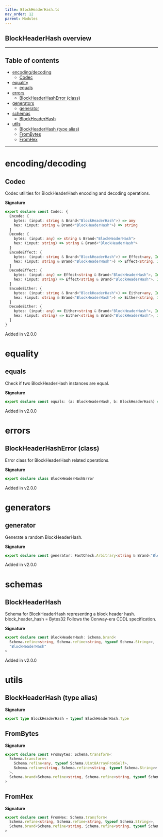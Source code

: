 ```yaml
---
title: BlockHeaderHash.ts
nav_order: 12
parent: Modules
---
```


## BlockHeaderHash overview

---

<h2 className="text-delta">Table of contents</h2>

- [encoding/decoding](#encodingdecoding)
  - [Codec](#codec)
- [equality](#equality)
  - [equals](#equals)
- [errors](#errors)
  - [BlockHeaderHashError (class)](#blockheaderhasherror-class)
- [generators](#generators)
  - [generator](#generator)
- [schemas](#schemas)
  - [BlockHeaderHash](#blockheaderhash)
- [utils](#utils)
  - [BlockHeaderHash (type alias)](#blockheaderhash-type-alias)
  - [FromBytes](#frombytes)
  - [FromHex](#fromhex)

---

# encoding/decoding

## Codec

Codec utilities for BlockHeaderHash encoding and decoding operations.

**Signature**

```ts
export declare const Codec: {
  Encode: {
    bytes: (input: string & Brand<"BlockHeaderHash">) => any
    hex: (input: string & Brand<"BlockHeaderHash">) => string
  }
  Decode: {
    bytes: (input: any) => string & Brand<"BlockHeaderHash">
    hex: (input: string) => string & Brand<"BlockHeaderHash">
  }
  EncodeEffect: {
    bytes: (input: string & Brand<"BlockHeaderHash">) => Effect<any, InstanceType<typeof BlockHeaderHashError>>
    hex: (input: string & Brand<"BlockHeaderHash">) => Effect<string, InstanceType<typeof BlockHeaderHashError>>
  }
  DecodeEffect: {
    bytes: (input: any) => Effect<string & Brand<"BlockHeaderHash">, InstanceType<typeof BlockHeaderHashError>>
    hex: (input: string) => Effect<string & Brand<"BlockHeaderHash">, InstanceType<typeof BlockHeaderHashError>>
  }
  EncodeEither: {
    bytes: (input: string & Brand<"BlockHeaderHash">) => Either<any, InstanceType<typeof BlockHeaderHashError>>
    hex: (input: string & Brand<"BlockHeaderHash">) => Either<string, InstanceType<typeof BlockHeaderHashError>>
  }
  DecodeEither: {
    bytes: (input: any) => Either<string & Brand<"BlockHeaderHash">, InstanceType<typeof BlockHeaderHashError>>
    hex: (input: string) => Either<string & Brand<"BlockHeaderHash">, InstanceType<typeof BlockHeaderHashError>>
  }
}
```

Added in v2.0.0

# equality

## equals

Check if two BlockHeaderHash instances are equal.

**Signature**

```ts
export declare const equals: (a: BlockHeaderHash, b: BlockHeaderHash) => boolean
```

Added in v2.0.0

# errors

## BlockHeaderHashError (class)

Error class for BlockHeaderHash related operations.

**Signature**

```ts
export declare class BlockHeaderHashError
```

Added in v2.0.0

# generators

## generator

Generate a random BlockHeaderHash.

**Signature**

```ts
export declare const generator: FastCheck.Arbitrary<string & Brand<"BlockHeaderHash">>
```

Added in v2.0.0

# schemas

## BlockHeaderHash

Schema for BlockHeaderHash representing a block header hash.
block_header_hash = Bytes32
Follows the Conway-era CDDL specification.

**Signature**

```ts
export declare const BlockHeaderHash: Schema.brand<
  Schema.refine<string, Schema.refine<string, typeof Schema.String>>,
  "BlockHeaderHash"
>
```

Added in v2.0.0

# utils

## BlockHeaderHash (type alias)

**Signature**

```ts
export type BlockHeaderHash = typeof BlockHeaderHash.Type
```

## FromBytes

**Signature**

```ts
export declare const FromBytes: Schema.transform<
  Schema.transform<
    Schema.refine<any, typeof Schema.Uint8ArrayFromSelf>,
    Schema.refine<string, Schema.refine<string, typeof Schema.String>>
  >,
  Schema.brand<Schema.refine<string, Schema.refine<string, typeof Schema.String>>, "BlockHeaderHash">
>
```

## FromHex

**Signature**

```ts
export declare const FromHex: Schema.transform<
  Schema.refine<string, Schema.refine<string, typeof Schema.String>>,
  Schema.brand<Schema.refine<string, Schema.refine<string, typeof Schema.String>>, "BlockHeaderHash">
>
```

